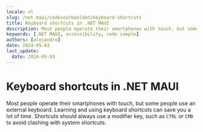 ```yaml
---
locale: nl
slug: /net-maui/codevoorbeelden/keyboard-shortcuts
title: Keyboard shortcuts in .NET MAUI
description: Most people operate their smartphones with touch, but some people use an external keyboard.
keywords: [.NET MAUI, accessibility, code sample]
authors: [alejandro]
date: 2024-05-03
last_update:
  date: 2024-05-03
---
```


# Keyboard shortcuts in .NET MAUI

Most people operate their smartphones with touch, but some people use an external keyboard. Learning and using keyboard shortcuts can save you a lot of time. Shortcuts should always use a modifier key, such as `CTRL` or `CMD` to avoid clashing with system shortcuts.

<CodeSample id="keyboard-shortcuts" platform="net-maui" locale="en"/>
